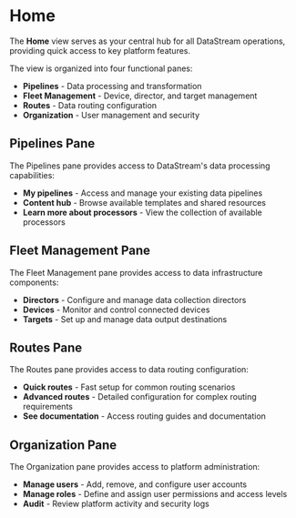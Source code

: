 # Home

The **Home** view serves as your central hub for all DataStream operations, providing quick access to key platform features.


The view is organized into four functional panes:

- **Pipelines** - Data processing and transformation
- **Fleet Management** - Device, director, and target management
- **Routes** - Data routing configuration
- **Organization** - User management and security

## Pipelines Pane


The Pipelines pane provides access to DataStream's data processing capabilities:

- **My pipelines** - Access and manage your existing data pipelines
- **Content hub** - Browse available templates and shared resources
- **Learn more about processors** - View the collection of available processors

## Fleet Management Pane


The Fleet Management pane provides access to data infrastructure components:

- **Directors** - Configure and manage data collection directors
- **Devices** - Monitor and control connected devices
- **Targets** - Set up and manage data output destinations

## Routes Pane


The Routes pane provides access to data routing configuration:

- **Quick routes** - Fast setup for common routing scenarios
- **Advanced routes** - Detailed configuration for complex routing requirements
- **See documentation** - Access routing guides and documentation

## Organization Pane


The Organization pane provides access to platform administration:

- **Manage users** - Add, remove, and configure user accounts
- **Manage roles** - Define and assign user permissions and access levels
- **Audit** - Review platform activity and security logs
